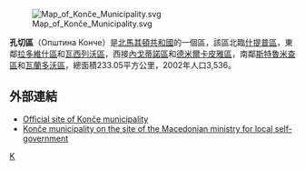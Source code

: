 [[File:Map_of_Konče_Municipality.svg|right]]

'''孔切區'''（Општина Конче）是[[北馬其頓共和國|北馬其頓共和國]]的一個區，該區北臨[[什提普區|什提普區]]，東鄰[[拉多維什區|拉多維什區]]和[[瓦西列沃區|瓦西列沃區]]，西接[[內戈蒂諾區|內戈蒂諾區]]和[[德米爾卡皮雅區|德米爾卡皮雅區]]，南鄰[[斯特魯米查區|斯特魯米查區]]和[[瓦蘭多沃區|瓦蘭多沃區]]，總面積233.05平方公里，2002年人口3,536。 

==外部連結==
* [http://www.Konce.gov.mk Official site of Konče municipality] {{Wayback|url=http://www.konce.gov.mk/ |date=20210308023035 }}
* [https://web.archive.org/web/20060908180133/http://www.mls.gov.mk/default.asp?id=teritorial Konče municipality on the site of the Macedonian ministry for local self-government]

{{北馬其頓行政區劃}}

[[Category:北马其顿行政区划|K]]


{{Macedonia-stub}}
